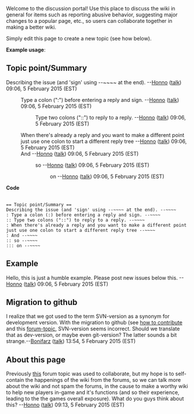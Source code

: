 Welcome to the discussion portal! Use this place to discuss the wiki in general for items such as reporting abusive behavior, suggesting major changes to a popular page, etc., so users can collaborate together in making a better wiki.

Simply edit this page to create a new topic (see how below).
<div class="mw-collapsible mw-collapsed">
'''Example usage''':
<div class="mw-collapsible-content">
== Topic point/Summary ==
Describing the issue (and 'sign' using <nowiki>--~~~~</nowiki> at the end). --[[User:Honno|Honno]] ([[User talk:Honno|talk]]) 09:06, 5 February 2015 (EST)
: Type a colon (":") before entering a reply and sign. --[[User:Honno|Honno]] ([[User talk:Honno|talk]]) 09:06, 5 February 2015 (EST)
:: Type two colons ("::") to reply to a reply. --[[User:Honno|Honno]] ([[User talk:Honno|talk]]) 09:06, 5 February 2015 (EST)
: When there's already a reply and you want to make a different point just use one colon to start a different reply tree --[[User:Honno|Honno]] ([[User talk:Honno|talk]]) 09:06, 5 February 2015 (EST)
: And --[[User:Honno|Honno]] ([[User talk:Honno|talk]]) 09:06, 5 February 2015 (EST)
:: so --[[User:Honno|Honno]] ([[User talk:Honno|talk]]) 09:06, 5 February 2015 (EST)
::: on --[[User:Honno|Honno]] ([[User talk:Honno|talk]]) 09:06, 5 February 2015 (EST)


'''Code'''
 <nowiki>
== Topic point/Summary ==
Describing the issue (and 'sign' using --~~~~ at the end). --~~~~
: Type a colon (:) before entering a reply and sign. --~~~~
:: Type two colons ("::") to reply to a reply. --~~~~
: When there's already a reply and you want to make a different point just use one colon to start a different reply tree --~~~~
: And --~~~~
:: so --~~~~
::: on --~~~~
</nowiki>
</div>
</div>

== Example ==
Hello, this is just a humble example. Please post new issues below this. --[[User:Honno|Honno]] ([[User talk:Honno|talk]]) 09:06, 5 February 2015 (EST)

== Migration to github ==
I realize that we got used to the term SVN-version as a synonym for development version. With the migration to github (see [[how to contribute]] and this [http://redeclipse.net/forum/viewtopic.php?f=4&t=597 forum-topic], SVN-version seems incorrect. Should we translate that as dev-version, or maybe even git-version? The latter sounds a bit strange.--[[User:Bonifarz|Bonifarz]] ([[User talk:Bonifarz|talk]]) 13:54, 5 February 2015 (EST)

== About this page ==
Previously [http://redeclipse.net/forum/viewtopic.php?f=4&t=278 this] forum topic was used to collaborate, but my hope is to self-contain the happenings of the wiki from the forums, so we can talk more about the wiki and not spam the forums, in the cause to make a worthy wiki to help new players in-game and it's functions (and so their experience, leading to the the games overall exposure). What do you guys think about this? --[[User:Honno|Honno]] ([[User talk:Honno|talk]]) 09:13, 5 February 2015 (EST)